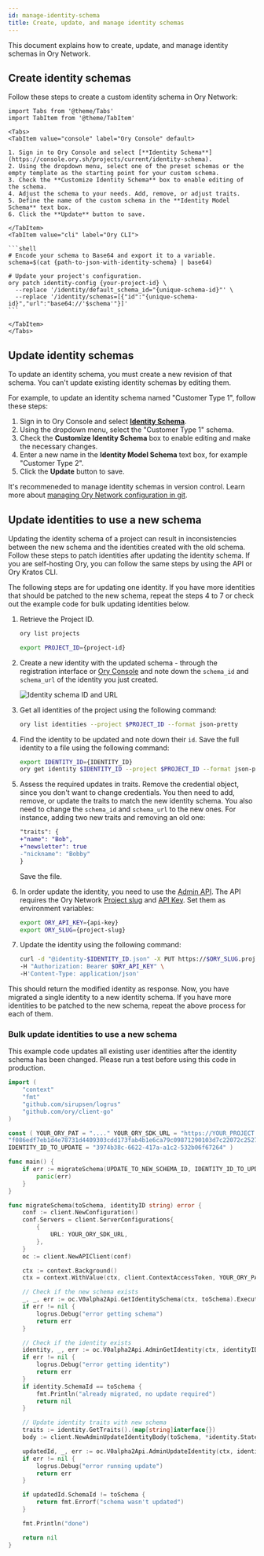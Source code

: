 ```yaml
---
id: manage-identity-schema
title: Create, update, and manage identity schemas
---
```


This document explains how to create, update, and manage identity schemas in Ory Network.

## Create identity schemas

Follow these steps to create a custom identity schema in Ory Network:

````mdx-code-block
import Tabs from '@theme/Tabs'
import TabItem from '@theme/TabItem'

<Tabs>
<TabItem value="console" label="Ory Console" default>

1. Sign in to Ory Console and select [**Identity Schema**](https://console.ory.sh/projects/current/identity-schema).
2. Using the dropdown menu, select one of the preset schemas or the empty template as the starting point for your custom schema.
3. Check the **Customize Identity Schema** box to enable editing of the schema.
4. Adjust the schema to your needs. Add, remove, or adjust traits.
5. Define the name of the custom schema in the **Identity Model Schema** text box.
6. Click the **Update** button to save.

</TabItem>
<TabItem value="cli" label="Ory CLI">

```shell
# Encode your schema to Base64 and export it to a variable.
schema=$(cat {path-to-json-with-identity-schema} | base64)

# Update your project's configuration.
ory patch identity-config {your-project-id} \
  --replace '/identity/default_schema_id="{unique-schema-id}"' \
  --replace '/identity/schemas=[{"id":"{unique-schema-id}","url":"base64://'$schema'"}]'
```

</TabItem>
</Tabs>
````

## Update identity schemas

To update an identity schema, you must create a new revision of that schema. You can't update existing identity schemas by editing
them.

For example, to update an identity schema named "Customer Type 1", follow these steps:

1. Sign in to Ory Console and select [**Identity Schema**](https://console.ory.sh/projects/current/identity-schema).
1. Using the dropdown menu, select the "Customer Type 1" schema.
1. Check the **Customize Identity Schema** box to enable editing and make the necessary changes.
1. Enter a new name in the **Identity Model Schema** text box, for example "Customer Type 2".
1. Click the **Update** button to save.

It's recommeneded to manage identity schemas in version control. Learn more about
[managing Ory Network configuration in git](http://ory.sh/docs/guides/gitops).

## Update identities to use a new schema

Updating the identity schema of a project can result in inconsistencies between the new schema and the identities created with the
old schema. Follow these steps to patch identities after updating the identity schema. If you are self-hosting Ory, you can follow
the same steps by using the API or Ory Kratos CLI.

The following steps are for updating one identity. If you have more identities that should be patched to the new schema, repeat
the steps 4 to 7 or check out the example code for bulk updating identities below.

1. Retrieve the Project ID.

   ```bash
   ory list projects

   export PROJECT_ID={project-id}
   ```

1. Create a new identity with the updated schema - through the registration interface or [Ory Console](https://console.ory.sh/)
   and note down the `schema_id` and `schema_url` of the identity you just created.

   ![Identity schema ID and URL](../_assets/session-information.png)

1. Get all identities of the project using the following command:

   ```bash
   ory list identities --project $PROJECT_ID --format json-pretty
   ```

1. Find the identity to be updated and note down their `id`. Save the full identity to a file using the following command:

   ```bash
   export IDENTITY_ID={IDENTITY_ID}
   ory get identity $IDENTITY_ID --project $PROJECT_ID --format json-pretty > identity-$IDENTITY_ID.json
   ```

1. Assess the required updates in traits. Remove the credential object, since you don't want to change credentials. You then need
   to add, remove, or update the traits to match the new identity schema. You also need to change the `schema_id` and `schema_url`
   to the new ones. For instance, adding two new traits and removing an old one:

   ```diff
   "traits": {
   +"name": "Bob",
   +"newsletter": true
   -"nickname": "Bobby"
   }
   ```

   Save the file.

1. In order update the identity, you need to use the
   [Admin API](https://www.ory.sh/docs/reference/api#tag/identity/operation/updateIdentity). The API requires the Ory Network
   [Project slug](https://console.ory.sh/projects/current/developers/guides) and
   [API Key](https://console.ory.sh/projects/current/developers). Set them as environment variables:

   ```bash
   export ORY_API_KEY={api-key}
   export ORY_SLUG={project-slug}
   ```

1. Update the identity using the following command:

   ```bash
   curl -d "@identity-$IDENTITY_ID.json" -X PUT https://$ORY_SLUG.projects.oryapis.com/admin/identities/$IDENTITY_ID \
   -H "Authorization: Bearer $ORY_API_KEY" \
   -H'Content-Type: application/json'
   ```

This should return the modified identity as response. Now, you have migrated a single identity to a new identity schema. If you
have more identities to be patched to the new schema, repeat the above process for each of them.

### Bulk update identities to use a new schema

This example code updates all existing user identities after the identity schema has been changed. Please run a test before using
this code in production.

<Tabs>
<TabItem value="updateschemago" label="Go" default>

```go
import (
    "context"
    "fmt"
    "github.com/sirupsen/logrus"
    "github.com/ory/client-go"
)

const ( YOUR_ORY_PAT = "...." YOUR_ORY_SDK_URL = "https://YOUR_PROJECT.projects.oryapis.com" UPDATE_TO_NEW_SCHEMA_ID =
"f086edf7eb1d4e78731d4409303cdd173fab4b1e6ca79c09871290103d7c22072c252773792b29621f9ac272ced5ffa9ee63420a81f6dff6850c07a7cb26c2e4"
IDENTITY_ID_TO_UPDATE = "3974b38c-6622-417a-a1c2-532b06f67264" )

func main() {
    if err := migrateSchema(UPDATE_TO_NEW_SCHEMA_ID, IDENTITY_ID_TO_UPDATE); err != nil {
        panic(err)
    }
}

func migrateSchema(toSchema, identityID string) error {
    conf := client.NewConfiguration()
    conf.Servers = client.ServerConfigurations{
        {
            URL: YOUR_ORY_SDK_URL,
        },
    }
    oc := client.NewAPIClient(conf)

    ctx := context.Background()
    ctx = context.WithValue(ctx, client.ContextAccessToken, YOUR_ORY_PAT)

    // Check if the new schema exists
    _, _, err := oc.V0alpha2Api.GetIdentitySchema(ctx, toSchema).Execute()
    if err != nil {
        logrus.Debug("error getting schema")
        return err
    }

    // Check if the identity exists
    identity, _, err := oc.V0alpha2Api.AdminGetIdentity(ctx, identityID).Execute()
    if err != nil {
        logrus.Debug("error getting identity")
        return err
    }
    if identity.SchemaId == toSchema {
        fmt.Println("already migrated, no update required")
        return nil
    }

    // Update identity traits with new schema
    traits := identity.GetTraits().(map[string]interface{})
    body := client.NewAdminUpdateIdentityBody(toSchema, *identity.State, traits)

    updatedId, _, err := oc.V0alpha2Api.AdminUpdateIdentity(ctx, identityID).AdminUpdateIdentityBody(*body).Execute()
    if err != nil {
        logrus.Debug("error running update")
        return err
    }

    if updatedId.SchemaId != toSchema {
        return fmt.Errorf("schema wasn't updated")
    }

    fmt.Println("done")

    return nil
}
```

</TabItem>
</Tabs>
